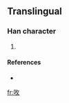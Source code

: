 ==Translingual==

===Han character===
{{Han char|rn=30|rad=口|as=04|sn=7|four=|canj=口人大 (ROK)}}

# {{defn|Han|sort=口04}}

====References====
* {{Han ref|kx=0181.191|hdz=10590.031|uh=545A|ud=21594}}

[[fr:呚]]